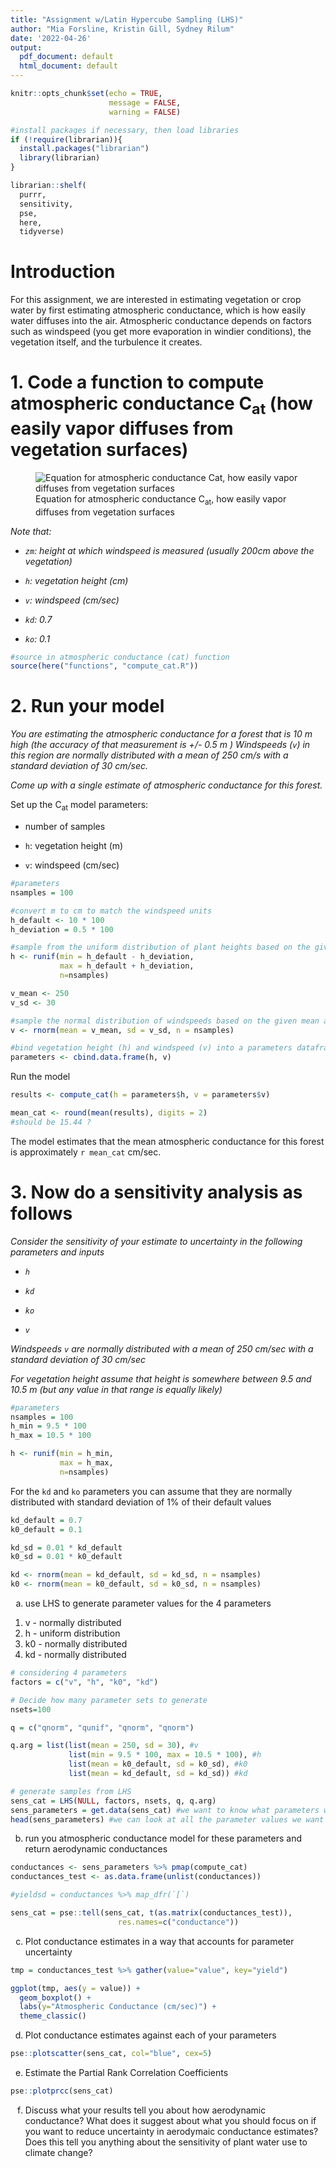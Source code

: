 ```yaml
---
title: "Assignment w/Latin Hypercube Sampling (LHS)"
author: "Mia Forsline, Kristin Gill, Sydney Rilum"
date: '2022-04-26'
output:
  pdf_document: default
  html_document: default
---
```


```r
knitr::opts_chunk$set(echo = TRUE,
                      message = FALSE, 
                      warning = FALSE)

#install packages if necessary, then load libraries
if (!require(librarian)){
  install.packages("librarian")
  library(librarian)
}

librarian::shelf(
  purrr,
  sensitivity,
  pse,
  here,
  tidyverse)
```

# Introduction

For this assignment, we are interested in estimating vegetation or crop water by first estimating atmospheric conductance, which is how easily water diffuses into the air. Atmospheric conductance depends on factors such as windspeed (you get more evaporation in windier conditions), the vegetation itself, and the turbulence it creates.

# 1. Code a function to compute atmospheric conductance C~at~ (how easily vapor diffuses from vegetation surfaces)

![Equation for atmospheric conductance C~at~, how easily vapor diffuses from vegetation surfaces](images/hw4_equation.png)

*Note that:*

-   *`zm`: height at which windspeed is measured (usually 200cm above the vegetation)*

-   *`h`: vegetation height (cm)*

-   *`v`: windspeed (cm/sec)*

-   *`kd`: 0.7*

-   *`ko`: 0.1*

```r
#source in atmospheric conductance (cat) function 
source(here("functions", "compute_cat.R"))
```

# 2. Run your model

*You are estimating the atmospheric conductance for a forest that is 10 m high (the accuracy of that measurement is +/- 0.5 m ) Windspeeds (`v`) in this region are normally distributed with a mean of 250 cm/s with a standard deviation of 30 cm/sec.*

*Come up with a single estimate of atmospheric conductance for this forest.*

Set up the C~at~ model parameters:

-   number of samples

-   `h`: vegetation height (m)

-   `v`: windspeed (cm/sec)

```r
#parameters
nsamples = 100

#convert m to cm to match the windspeed units 
h_default <- 10 * 100 
h_deviation = 0.5 * 100

#sample from the uniform distribution of plant heights based on the given forest height accuracy of +/- 0.5m 
h <- runif(min = h_default - h_deviation, 
           max = h_default + h_deviation,
           n=nsamples)

v_mean <- 250
v_sd <- 30

#sample the normal distribution of windspeeds based on the given mean and SD values 
v <- rnorm(mean = v_mean, sd = v_sd, n = nsamples)

#bind vegetation height (h) and windspeed (v) into a parameters dataframe 
parameters <- cbind.data.frame(h, v)
```

Run the model

```r
results <- compute_cat(h = parameters$h, v = parameters$v)

mean_cat <- round(mean(results), digits = 2)
#should be 15.44 ?
```

The model estimates that the mean atmospheric conductance for this forest is approximately `r mean_cat` cm/sec.

# 3. Now do a sensitivity analysis as follows

*Consider the sensitivity of your estimate to uncertainty in the following parameters and inputs*

-   *`h`*

-   *`kd`*

-   *`ko`*

-   *`v`*

*Windspeeds `v` are normally distributed with a mean of 250 cm/sec with a standard deviation of 30 cm/sec*

*For vegetation height assume that height is somewhere between 9.5 and 10.5 m (but any value in that range is equally likely)*

```r
#parameters
nsamples = 100
h_min = 9.5 * 100
h_max = 10.5 * 100

h <- runif(min = h_min, 
           max = h_max,
           n=nsamples)
```

For the `kd` and `ko` parameters you can assume that they are normally distributed with standard deviation of 1% of their default values

```r
kd_default = 0.7
k0_default = 0.1 

kd_sd = 0.01 * kd_default
k0_sd = 0.01 * k0_default

kd <- rnorm(mean = kd_default, sd = kd_sd, n = nsamples)
k0 <- rnorm(mean = k0_default, sd = k0_sd, n = nsamples)
```

a)  use LHS to generate parameter values for the 4 parameters

<!-- -->

1.  v - normally distributed
2.  h - uniform distribution
3.  k0 - normally distributed
4.  kd - normally distributed

```r
# considering 4 parameters
factors = c("v", "h", "k0", "kd")

# Decide how many parameter sets to generate
nsets=100

q = c("qnorm", "qunif", "qnorm", "qnorm")

q.arg = list(list(mean = 250, sd = 30), #v
             list(min = 9.5 * 100, max = 10.5 * 100), #h
             list(mean = k0_default, sd = k0_sd), #k0
             list(mean = kd_default, sd = kd_sd)) #kd

# generate samples from LHS
sens_cat = LHS(NULL, factors, nsets, q, q.arg) 
sens_parameters = get.data(sens_cat) #we want to know what parameters we want to run 
head(sens_parameters) #we can look at all the parameter values we want to run - we will have 100 parameter sets 
```

b)  run you atmospheric conductance model for these parameters and return aerodynamic conductances

```r
conductances <- sens_parameters %>% pmap(compute_cat) 
conductances_test <- as.data.frame(unlist(conductances))

#yieldsd = conductances %>% map_dfr(`[`)

sens_cat = pse::tell(sens_cat, t(as.matrix(conductances_test)),
                        res.names=c("conductance"))
```

c)  Plot conductance estimates in a way that accounts for parameter uncertainty

```r
tmp = conductances_test %>% gather(value="value", key="yield")

ggplot(tmp, aes(y = value)) + 
  geom_boxplot() +
  labs(y="Atmospheric Conductance (cm/sec)") + 
  theme_classic()
```

d)  Plot conductance estimates against each of your parameters

```r
pse::plotscatter(sens_cat, col="blue", cex=5)
```

e)  Estimate the Partial Rank Correlation Coefficients

```r
pse::plotprcc(sens_cat)
```

f)  Discuss what your results tell you about how aerodynamic conductance? What does it suggest about what you should focus on if you want to reduce uncertainty in aerodymaic conductance estimates? Does this tell you anything about the sensitivity of plant water use to climate change?

